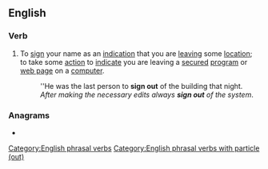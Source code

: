 {{also|sign-out|signout}}
==English==

===Verb===
{{en-verb|signs out|signing out|signed out|signed out}}

# To [[sign]] your name as an [[indication]] that you are [[leaving]] some [[location]]; to take some [[action]] to [[indicate]] you are leaving a [[secured]] [[program]] or [[web page]] on a [[computer]].
#: ''He was the last person to '''sign out''' of the building that night.
#: ''After making the necessary edits always '''sign out''' of the system''.

===Anagrams===
* {{anagrams|en|Guintos|ousting|outings|outsing|sing out|tousing}}

[[Category:English phrasal verbs]]
[[Category:English phrasal verbs with particle (out)]]